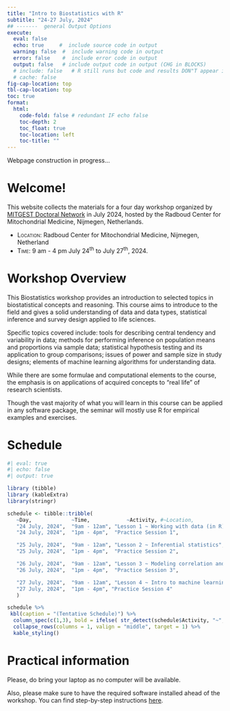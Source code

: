 ```yaml
---
title: "Intro to Biostatistics with R"
subtitle: "24-27 July, 2024"
## -------  general Output Options
execute:     
  eval: false
  echo: true     #  include source code in output
  warning: false  #  include warning code in output
  error: false    #  include error code in output
  output: false   # include output code in output (CHG in BLOCKS)
  # include: false   # R still runs but code and results DON"T appear in output  
  # cache: false
fig-cap-location: top
tbl-cap-location: top
toc: true
format:
  html:
    code-fold: false # redundant IF echo false 
    toc-depth: 2
    toc_float: true
    toc-location: left
    toc-title: ""
---
```



::: {.callout-caution collapse="false"}
Webpage construction in progress...
:::


# Welcome! 

This website collects the materials for a four day workshop organized by [MITGEST Doctoral Network](https://www.mitgest.eu/) in July 2024, hosted by the Radboud Center for Mitochondrial Medicine, Nijmegen, Netherlands.

- [Location:]{.smallcaps} Radboud Center for Mitochondrial Medicine, Nijmegen, Netherland
- [Time:]{.smallcaps} 9 am - 4 pm July 24^th^ to July 27^th^, 2024.


# Workshop Overview

This Biostatistics workshop provides an introduction to selected topics in biostatistical concepts and reasoning. 
This course aims to introduce to the field and gives a solid understanding of data and data types, statistical inference and survey design applied to life sciences. 

Specific topics covered include: tools for describing central tendency and variability in data; methods for performing inference on population means and proportions via sample data; statistical hypothesis testing and its application to group comparisons; issues of power and sample size in study designs; elements of machine learning algorithms for understanding data.

While there are some formulae and computational elements to the course, the emphasis is on applications of acquired concepts to “real life” of research scientists. 

Though the vast majority of what you will learn in this course can be applied in any software package, the seminar will mostly use R for empirical examples and exercises. 


<!-- After completing the course, you will: -->

<!-- + ~~Know the technical and substantive difference between fixed and random effects.~~ -->
<!-- Understand random intercepts and random coefficients and know when to use each one.~~ -->
<!-- + ~~Know how to combine the strengths of random-effects and fixed effects approaches into a single model.~~ -->
<!-- + ~~Know how to estimate these models and interpret the results.~~ -->

<!-- # Why use R? -->




# Schedule

```r
#| eval: true
#| echo: false
#| output: true

library (tibble)
library (kableExtra)
library(stringr)

schedule <- tibble::tribble(
   ~Day,             ~Time,            ~Activity, #~Location,
   "24 July, 2024",  "9am - 12am", "Lesson 1 ~ Working with data (in R)", # "Building ??, Room ?",
   "24 July, 2024",  "1pm - 4pm",  "Practice Session 1",                  #"Building ??, Room ?",

   "25 July, 2024",  "9am - 12am", "Lesson 2 ~ Inferential statistics",               # "Building ??, Room ?",
   "25 July, 2024",  "1pm - 4pm",  "Practice Session 2",                 #"Building ??, Room ?",

   "26 July, 2024",  "9am - 12am", "Lesson 3 ~ Modeling correlation and regression",#  "Building ??, Room ?",
   "26 July, 2024",  "1pm - 4pm",  "Practice Session 3",                  #"Building ??, Room ?",

   "27 July, 2024",  "9am - 12am", "Lesson 4 ~ Intro to machine learning",  #   "Building ??, Room ?",
   "27 July, 2024",  "1pm - 4pm", "Practice Session 4"                   #"Building ??, Room ?"
   )

schedule %>% 
 kbl(caption = "(Tentative Schedule)") %>% 
  column_spec(c(1,3), bold = ifelse( str_detect(schedule$Activity, "~", negate = FALSE), TRUE, FALSE)) %>% 
  collapse_rows(columns = 1, valign = "middle", target = 1) %>% 
  kable_styling()
```
 
<!-- Hot & cold drinks will be served during the morning breaks. -->

# Practical information

Please, do bring your laptop as no computer will be available.  

Also, please make sure to have the required software installed ahead of the workshop. You can find step-by-step instructions [here](https://r4biostats.com/install.html).  


 